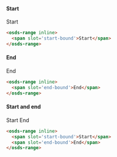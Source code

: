 
#### Start
<Preview withSource="none">
  <osds-range inline>
    <span slot='start-bound'>Start</span>
  </osds-range>
</Preview>

```html
<osds-range inline>
  <span slot='start-bound'>Start</span>
</osds-range>
```

#### End
<Preview withSource="none">
  <osds-range inline>
    <span slot='end-bound'>End</span>
  </osds-range>
</Preview>

```html
<osds-range inline>
  <span slot='end-bound'>End</span>
</osds-range>
```

#### Start and end
<Preview withSource="none">
  <osds-range inline>
    <span slot='start-bound'>Start</span>
    <span slot='end-bound'>End</span>
  </osds-range>
</Preview>

```html
<osds-range inline>
  <span slot='start-bound'>Start</span>
  <span slot='end-bound'>End</span>
</osds-range>
```
